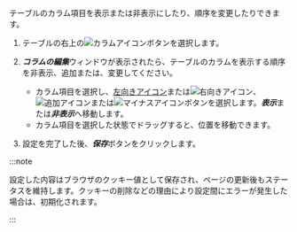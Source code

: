 <Title hashid="change-column" level={props.level}>テーブルカラムの変更</Title>

テーブルのカラム項目を表示または非表示にしたり、順序を変更したりできます。

1. テーブルの右上の![カラムアイコン](/img/ico-column.svg)ボタンを選択します。 

2. ***コラムの編集***ウィンドウが表示されたら、テーブルのカラムを表示する順序を非表示、追加または、変更してください。

   - カラム項目を選択し、[左向きアイコン](/img/left-arrow.svg)または![右向きアイコン](/img/right-arrow.svg)、![追加アイコン](/img/ico-add.svg)または![マイナスアイコン](/img/ico-minus.svg)ボタンを選択します。***表示***または***非表示***へ移動します。 
   - カラム項目を選択した状態でドラッグすると、位置を移動できます。

3. 設定を完了した後、***保存***ボタンをクリックします。

:::note

設定した内容はブラウザのクッキー値として保存され、ページの更新後もステータスを維持します。クッキーの削除などの理由により設定間にエラーが発生した場合は、初期化されます。

:::
